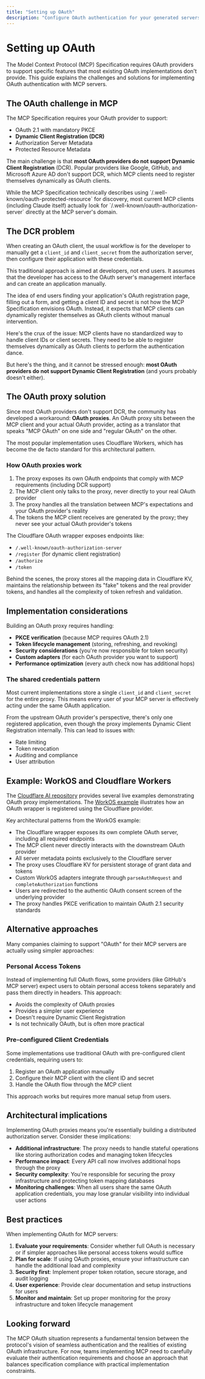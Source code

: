```yaml
---
title: "Setting up OAuth"
description: "Configure OAuth authentication for your generated servers using OAuth proxies"
---
```



# Setting up OAuth

The Model Context Protocol (MCP) Specification requires OAuth providers to support specific features that most existing OAuth implementations don't provide. This guide explains the challenges and solutions for implementing OAuth authentication with MCP servers.

## The OAuth challenge in MCP

The MCP Specification requires your OAuth provider to support:

- OAuth 2.1 with mandatory PKCE
- **Dynamic Client Registration (DCR)**
- Authorization Server Metadata
- Protected Resource Metadata

The main challenge is that **most OAuth providers do not support Dynamic Client Registration** (DCR). Popular providers like Google, GitHub, and Microsoft Azure AD don't support DCR, which MCP clients need to register themselves dynamically as OAuth clients.

<Callout type="info">
  While the MCP Specification technically describes using `/.well-known/oauth-protected-resource` for discovery, most current MCP clients (including Claude itself) actually look for `/.well-known/oauth-authorization-server` directly at the MCP server's domain.
</Callout>

## The DCR problem

When creating an OAuth client, the usual workflow is for the developer to manually get a `client_id` and `client_secret` from the authorization server, then configure their application with these credentials.

This traditional approach is aimed at developers, not end users. It assumes that the developer has access to the OAuth server's management interface and can create an application manually.

The idea of end users finding your application's OAuth registration page, filling out a form, and getting a client ID and secret is not how the MCP Specification envisions OAuth. Instead, it expects that MCP clients can dynamically register themselves as OAuth clients without manual intervention.

Here's the crux of the issue: MCP clients have no standardized way to handle client IDs or client secrets. They need to be able to register themselves dynamically as OAuth clients to perform the authentication dance.

But here's the thing, and it cannot be stressed enough: **most OAuth providers do not support Dynamic Client Registration** (and yours probably doesn't either).

## The OAuth proxy solution

Since most OAuth providers don't support DCR, the community has developed a workaround: **OAuth proxies**. An OAuth proxy sits between the MCP client and your actual OAuth provider, acting as a translator that speaks "MCP OAuth" on one side and "regular OAuth" on the other.

The most popular implementation uses Cloudflare Workers, which has become the de facto standard for this architectural pattern.

### How OAuth proxies work

1. The proxy exposes its own OAuth endpoints that comply with MCP requirements (including DCR support)
2. The MCP client only talks to the proxy, never directly to your real OAuth provider
3. The proxy handles all the translation between MCP's expectations and your OAuth provider's reality
4. The tokens the MCP client receives are generated by the proxy; they never see your actual OAuth provider's tokens

The Cloudflare OAuth wrapper exposes endpoints like:

- `/.well-known/oauth-authorization-server`
- `/register` (for dynamic client registration)
- `/authorize`
- `/token`

Behind the scenes, the proxy stores all the mapping data in Cloudflare KV, maintains the relationship between its "fake" tokens and the real provider tokens, and handles all the complexity of token refresh and validation.

## Implementation considerations

Building an OAuth proxy requires handling:

- **PKCE verification** (because MCP requires OAuth 2.1)
- **Token lifecycle management** (storing, refreshing, and revoking)
- **Security considerations** (you're now responsible for token security)
- **Custom adapters** (for each OAuth provider you want to support)
- **Performance optimization** (every auth check now has additional hops)

### The shared credentials pattern

Most current implementations store a single `client_id` and `client_secret` for the entire proxy. This means every user of your MCP server is effectively acting under the same OAuth application.

From the upstream OAuth provider's perspective, there's only one registered application, even though the proxy implements Dynamic Client Registration internally. This can lead to issues with:

- Rate limiting
- Token revocation
- Auditing and compliance
- User attribution

## Example: WorkOS and Cloudflare Workers

The [Cloudflare AI repository](https://github.com/cloudflare/ai/tree/main/demos) provides several live examples demonstrating OAuth proxy implementations. The [WorkOS example](https://github.com/cloudflare/ai/blob/main/demos/remote-mcp-authkit/src/index.ts#L74) illustrates how an OAuth wrapper is registered using the Cloudflare provider.

Key architectural patterns from the WorkOS example:

- The Cloudflare wrapper exposes its own complete OAuth server, including all required endpoints
- The MCP client never directly interacts with the downstream OAuth provider
- All server metadata points exclusively to the Cloudflare server
- The proxy uses Cloudflare KV for persistent storage of grant data and tokens
- Custom WorkOS adapters integrate through `parseAuthRequest` and `completeAuthorization` functions
- Users are redirected to the authentic OAuth consent screen of the underlying provider
- The proxy handles PKCE verification to maintain OAuth 2.1 security standards

## Alternative approaches

Many companies claiming to support "OAuth" for their MCP servers are actually using simpler approaches:

### Personal Access Tokens

Instead of implementing full OAuth flows, some providers (like GitHub's MCP server) expect users to obtain personal access tokens separately and pass them directly in headers. This approach:

- Avoids the complexity of OAuth proxies
- Provides a simpler user experience
- Doesn't require Dynamic Client Registration
- Is not technically OAuth, but is often more practical

### Pre-configured Client Credentials

Some implementations use traditional OAuth with pre-configured client credentials, requiring users to:

1. Register an OAuth application manually
2. Configure their MCP client with the client ID and secret
3. Handle the OAuth flow through the MCP client

This approach works but requires more manual setup from users.

## Architectural implications

Implementing OAuth proxies means you're essentially building a distributed authorization server. Consider these implications:

- **Additional infrastructure**: The proxy needs to handle stateful operations like storing authorization codes and managing token lifecycles
- **Performance impact**: Every API call now involves additional hops through the proxy
- **Security complexity**: You're responsible for securing the proxy infrastructure and protecting token mapping databases
- **Monitoring challenges**: When all users share the same OAuth application credentials, you may lose granular visibility into individual user actions

## Best practices

When implementing OAuth for MCP servers:

1. **Evaluate your requirements**: Consider whether full OAuth is necessary or if simpler approaches like personal access tokens would suffice
2. **Plan for scale**: If using OAuth proxies, ensure your infrastructure can handle the additional load and complexity
3. **Security first**: Implement proper token rotation, secure storage, and audit logging
4. **User experience**: Provide clear documentation and setup instructions for users
5. **Monitor and maintain**: Set up proper monitoring for the proxy infrastructure and token lifecycle management

## Looking forward

The MCP OAuth situation represents a fundamental tension between the protocol's vision of seamless authentication and the realities of existing OAuth infrastructure. For now, teams implementing MCP need to carefully evaluate their authentication requirements and choose an approach that balances specification compliance with practical implementation constraints.
